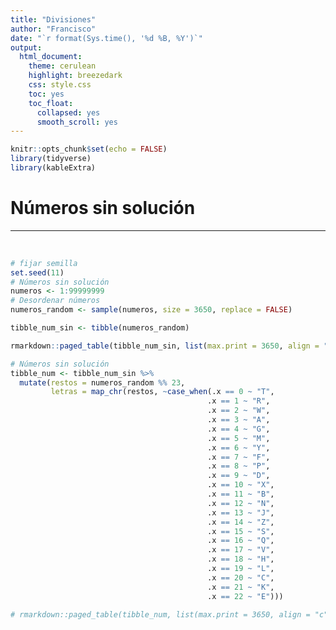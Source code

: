 ```yaml
---
title: "Divisiones"
author: "Francisco"
date: "`r format(Sys.time(), '%d %B, %Y')`"
output: 
  html_document: 
    theme: cerulean
    highlight: breezedark
    css: style.css
    toc: yes
    toc_float:
      collapsed: yes
      smooth_scroll: yes
---
```


```r
knitr::opts_chunk$set(echo = FALSE)
library(tidyverse)
library(kableExtra)

```

# Números sin solución

***

<br>

```r
# fijar semilla
set.seed(11)
# Números sin solución
numeros <- 1:99999999
# Desordenar números
numeros_random <- sample(numeros, size = 3650, replace = FALSE)

tibble_num_sin <- tibble(numeros_random)

rmarkdown::paged_table(tibble_num_sin, list(max.print = 3650, align = "c"))

```

```r
# Números sin solución
tibble_num <- tibble_num_sin %>% 
  mutate(restos = numeros_random %% 23,
         letras = map_chr(restos, ~case_when(.x == 0 ~ "T",
                                            .x == 1 ~ "R",
                                            .x == 2 ~ "W",
                                            .x == 3 ~ "A",
                                            .x == 4 ~ "G",
                                            .x == 5 ~ "M",
                                            .x == 6 ~ "Y",
                                            .x == 7 ~ "F",
                                            .x == 8 ~ "P",
                                            .x == 9 ~ "D",
                                            .x == 10 ~ "X",
                                            .x == 11 ~ "B",
                                            .x == 12 ~ "N",
                                            .x == 13 ~ "J",
                                            .x == 14 ~ "Z",
                                            .x == 15 ~ "S",
                                            .x == 16 ~ "Q",
                                            .x == 17 ~ "V",
                                            .x == 18 ~ "H",
                                            .x == 19 ~ "L",
                                            .x == 20 ~ "C",
                                            .x == 21 ~ "K",
                                            .x == 22 ~ "E"))) 

# rmarkdown::paged_table(tibble_num, list(max.print = 3650, align = "c"))

```

<br>

<div class="tocify-extend-page" data-unique="tocify-extend-page" style="height: 0;"></div>


